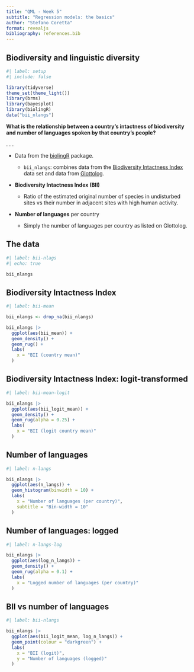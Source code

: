 ```yaml
---
title: "QML - Week 5"
subtitle: "Regression models: the basics"
author: "Stefano Coretta"
format: revealjs
bibliography: references.bib
---
```


## Biodiversity and linguistic diversity

```r
#| label: setup
#| include: false

library(tidyverse)
theme_set(theme_light())
library(brms)
library(bayesplot)
library(biolingR)
data("bii_nlangs")
```

::: {.callout-tip appearance="simple"}
**What is the relationship between a country's intactness of biodiversity and number of languages spoken by that country's people?**
:::

. . .

::: {.callout-note appearance="simple"}
-   Data from the [biolingR](https://github.com/stefanocoretta/biolingR) package.

    -   `bii_nlangs`: combines data from the [Biodiversity Intactness Index](https://doi.org/10.5519/he1eqmg1) data set and data from [Glottolog](https://glottolog.org).

-   **Biodiversity Intactness Index (BII)**

    -   Ratio of the estimated original number of species in undisturbed sites vs their number in adjacent sites with high human activity.

-   **Number of languages** per country

    -   Simply the number of languages per country as listed on Glottolog.
:::

## The data

```r
#| label: bii-nlags
#| echo: true

bii_nlangs

```

## Biodiversity Intactness Index

```r
#| label: bii-mean

bii_nlangs <- drop_na(bii_nlangs)

bii_nlangs |> 
  ggplot(aes(bii_mean)) +
  geom_density() +
  geom_rug() +
  labs(
    x = "BII (country mean)"
  )
```

## Biodiversity Intactness Index: logit-transformed

```r
#| label: bii-mean-logit

bii_nlangs |> 
  ggplot(aes(bii_logit_mean)) +
  geom_density() +
  geom_rug(alpha = 0.25) +
  labs(
    x = "BII (logit country mean)"
  )
```

## Number of languages

```r
#| label: n-langs

bii_nlangs |> 
  ggplot(aes(n_langs)) +
  geom_histogram(binwidth = 10) +
  labs(
    x = "Number of languages (per country)",
    subtitle = "Bin-width = 10"
  )
```

## Number of languages: logged

```r
#| label: n-langs-log

bii_nlangs |> 
  ggplot(aes(log_n_langs)) +
  geom_density() +
  geom_rug(alpha = 0.1) +
  labs(
    x = "Logged number of languages (per country)"
  )
```

## BII vs number of languages

```r
#| label: bii-nlangs

bii_nlangs |> 
  ggplot(aes(bii_logit_mean, log_n_langs)) +
  geom_point(colour = "darkgreen") +
  labs(
    x = "BII (logit)",
    y = "Number of languages (logged)"
  )

```
